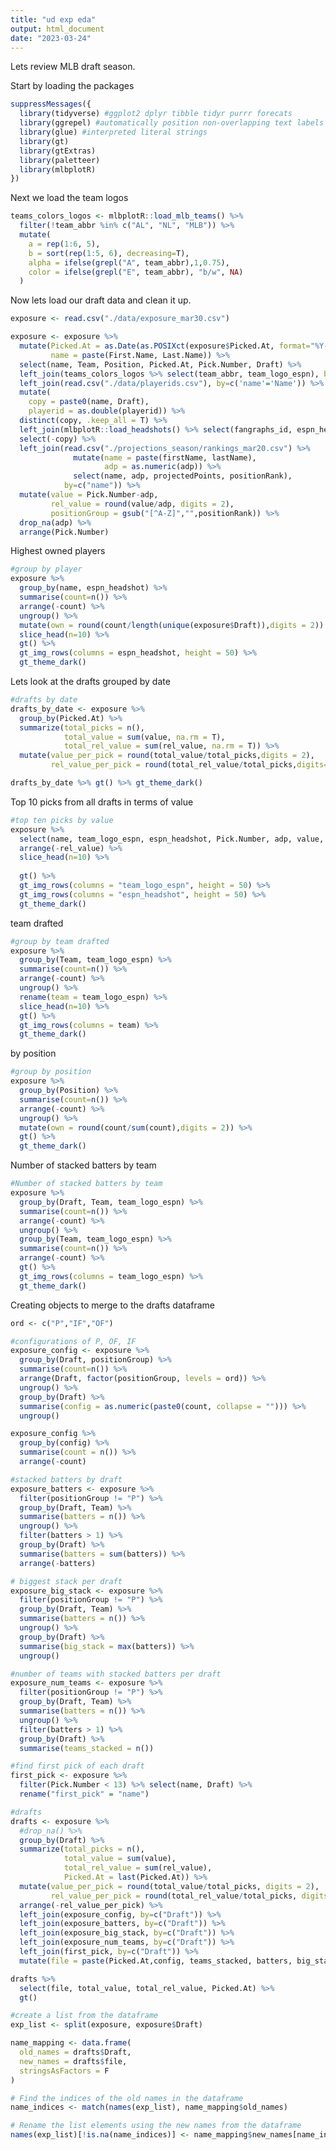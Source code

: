 ```yaml
---
title: "ud exp eda"
output: html_document
date: "2023-03-24"
---
```


Lets review MLB draft season. 

Start by loading the packages

```r
suppressMessages({
  library(tidyverse) #ggplot2 dplyr tibble tidyr purrr forecats 
  library(ggrepel) #automatically position non-overlapping text labels
  library(glue) #interpreted literal strings
  library(gt)
  library(gtExtras)
  library(paletteer)
  library(mlbplotR)
})

```

Next we load the team logos

```r
teams_colors_logos <- mlbplotR::load_mlb_teams() %>% 
  filter(!team_abbr %in% c("AL", "NL", "MLB")) %>% 
  mutate(
    a = rep(1:6, 5), 
    b = sort(rep(1:5, 6), decreasing=T), 
    alpha = ifelse(grepl("A", team_abbr),1,0.75),
    color = ifelse(grepl("E", team_abbr), "b/w", NA)
  )
```

Now lets load our draft data and clean it up. 

```r
exposure <- read.csv("./data/exposure_mar30.csv")

exposure <- exposure %>% 
  mutate(Picked.At = as.Date(as.POSIXct(exposure$Picked.At, format="%Y-%m-%d %H:%M:%S", tz="UTC")), 
         name = paste(First.Name, Last.Name)) %>% 
  select(name, Team, Position, Picked.At, Pick.Number, Draft) %>% 
  left_join(teams_colors_logos %>% select(team_abbr, team_logo_espn), by=c('Team'='team_abbr')) %>% 
  left_join(read.csv("./data/playerids.csv"), by=c('name'='Name')) %>% 
  mutate(
    copy = paste0(name, Draft),
    playerid = as.double(playerid)) %>% 
  distinct(copy, .keep_all = T) %>% 
  left_join(mlbplotR::load_headshots() %>% select(fangraphs_id, espn_headshot) %>% drop_na(fangraphs_id), by=c("playerid"="fangraphs_id")) %>% 
  select(-copy) %>% 
  left_join(read.csv("./projections_season/rankings_mar20.csv") %>% 
              mutate(name = paste(firstName, lastName), 
                     adp = as.numeric(adp)) %>% 
              select(name, adp, projectedPoints, positionRank),
            by=c("name")) %>% 
  mutate(value = Pick.Number-adp, 
         rel_value = round(value/adp, digits = 2),
         positionGroup = gsub("[^A-Z]","",positionRank)) %>% 
  drop_na(adp) %>% 
  arrange(Pick.Number)
```

Highest owned players

```r

#group by player
exposure %>% 
  group_by(name, espn_headshot) %>% 
  summarise(count=n()) %>% 
  arrange(-count) %>% 
  ungroup() %>% 
  mutate(own = round(count/length(unique(exposure$Draft)),digits = 2)) %>% 
  slice_head(n=10) %>% 
  gt() %>% 
  gt_img_rows(columns = espn_headshot, height = 50) %>% 
  gt_theme_dark()

```

Lets look at the drafts grouped by date

```r

#drafts by date
drafts_by_date <- exposure %>% 
  group_by(Picked.At) %>% 
  summarize(total_picks = n(),
            total_value = sum(value, na.rm = T), 
            total_rel_value = sum(rel_value, na.rm = T)) %>% 
  mutate(value_per_pick = round(total_value/total_picks,digits = 2), 
         rel_value_per_pick = round(total_rel_value/total_picks,digits=2))

drafts_by_date %>% gt() %>% gt_theme_dark()

```


Top 10 picks from all drafts in terms of value

```r

#top ten picks by value
exposure %>% 
  select(name, team_logo_espn, espn_headshot, Pick.Number, adp, value, rel_value, Picked.At) %>% 
  arrange(-rel_value) %>% 
  slice_head(n=10) %>% 
  
  gt() %>% 
  gt_img_rows(columns = "team_logo_espn", height = 50) %>% 
  gt_img_rows(columns = "espn_headshot", height = 50) %>% 
  gt_theme_dark()

```

team drafted

```r

#group by team drafted
exposure %>% 
  group_by(Team, team_logo_espn) %>% 
  summarise(count=n()) %>% 
  arrange(-count) %>% 
  ungroup() %>% 
  rename(team = team_logo_espn) %>% 
  slice_head(n=10) %>% 
  gt() %>% 
  gt_img_rows(columns = team) %>% 
  gt_theme_dark() 

```

by position

```r

#group by position
exposure %>% 
  group_by(Position) %>% 
  summarise(count=n()) %>% 
  arrange(-count) %>% 
  ungroup() %>% 
  mutate(own = round(count/sum(count),digits = 2)) %>% 
  gt() %>% 
  gt_theme_dark()

```

Number of stacked batters by team

```r

#Number of stacked batters by team
exposure %>% 
  group_by(Draft, Team, team_logo_espn) %>% 
  summarise(count=n()) %>% 
  arrange(-count) %>% 
  ungroup() %>% 
  group_by(Team, team_logo_espn) %>% 
  summarise(count=n()) %>% 
  arrange(-count) %>% 
  gt() %>% 
  gt_img_rows(columns = team_logo_espn) %>% 
  gt_theme_dark()

```

Creating objects to merge to the drafts dataframe

```r

ord <- c("P","IF","OF")

#configurations of P, OF, IF
exposure_config <- exposure %>% 
  group_by(Draft, positionGroup) %>% 
  summarise(count=n()) %>% 
  arrange(Draft, factor(positionGroup, levels = ord)) %>% 
  ungroup() %>% 
  group_by(Draft) %>% 
  summarise(config = as.numeric(paste0(count, collapse = ""))) %>% 
  ungroup() 

exposure_config %>% 
  group_by(config) %>% 
  summarise(count = n()) %>% 
  arrange(-count)

#stacked batters by draft
exposure_batters <- exposure %>% 
  filter(positionGroup != "P") %>% 
  group_by(Draft, Team) %>% 
  summarise(batters = n()) %>% 
  ungroup() %>% 
  filter(batters > 1) %>% 
  group_by(Draft) %>% 
  summarise(batters = sum(batters)) %>% 
  arrange(-batters)

# biggest stack per draft
exposure_big_stack <- exposure %>% 
  filter(positionGroup != "P") %>% 
  group_by(Draft, Team) %>% 
  summarise(batters = n()) %>% 
  ungroup() %>% 
  group_by(Draft) %>% 
  summarise(big_stack = max(batters)) %>% 
  ungroup()

#number of teams with stacked batters per draft
exposure_num_teams <- exposure %>% 
  filter(positionGroup != "P") %>% 
  group_by(Draft, Team) %>% 
  summarise(batters = n()) %>% 
  ungroup() %>% 
  filter(batters > 1) %>% 
  group_by(Draft) %>% 
  summarise(teams_stacked = n())

#find first pick of each draft
first_pick <- exposure %>% 
  filter(Pick.Number < 13) %>% select(name, Draft) %>% 
  rename("first_pick" = "name")

#drafts
drafts <- exposure %>% 
  #drop_na() %>% 
  group_by(Draft) %>% 
  summarize(total_picks = n(),
            total_value = sum(value), 
            total_rel_value = sum(rel_value), 
            Picked.At = last(Picked.At)) %>% 
  mutate(value_per_pick = round(total_value/total_picks, digits = 2),
         rel_value_per_pick = round(total_rel_value/total_picks, digits = 2)) %>% 
  arrange(-rel_value_per_pick) %>% 
  left_join(exposure_config, by=c("Draft")) %>% 
  left_join(exposure_batters, by=c("Draft")) %>% 
  left_join(exposure_big_stack, by=c("Draft")) %>% 
  left_join(exposure_num_teams, by=c("Draft")) %>% 
  left_join(first_pick, by=c("Draft")) %>% 
  mutate(file = paste(Picked.At,config, teams_stacked, batters, big_stack, first_pick))

drafts %>% 
  select(file, total_value, total_rel_value, Picked.At) %>% 
  gt()

```

```r

#create a list from the dataframe
exp_list <- split(exposure, exposure$Draft)

name_mapping <- data.frame(
  old_names = drafts$Draft, 
  new_names = drafts$file, 
  stringsAsFactors = F
)

# Find the indices of the old names in the dataframe
name_indices <- match(names(exp_list), name_mapping$old_names)

# Rename the list elements using the new names from the dataframe
names(exp_list)[!is.na(name_indices)] <- name_mapping$new_names[name_indices[!is.na(name_indices)]]


```

